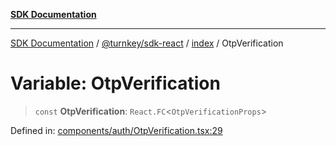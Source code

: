 [**SDK Documentation**](../../../../README.mdx)

***

[SDK Documentation](../../../../packages.mdx) / [@turnkey/sdk-react](../../README.mdx) / [index](../README.mdx) / OtpVerification

# Variable: OtpVerification

> `const` **OtpVerification**: `React.FC`\<`OtpVerificationProps`\>

Defined in: [components/auth/OtpVerification.tsx:29](https://github.com/tkhq/sdk/blob/3a88af7d1d927c6022706911d6af0f92f1440e00/packages/sdk-react/src/components/auth/OtpVerification.tsx#L29)
